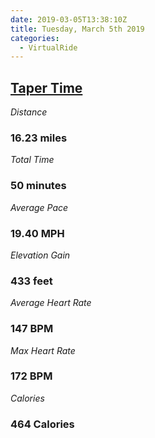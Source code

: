 ```yaml
---
date: 2019-03-05T13:38:10Z
title: Tuesday, March 5th 2019
categories:
  - VirtualRide
---
```

## [Taper Time](https://www.strava.com/activities/2192810661)

_Distance_

### 16.23 miles

_Total Time_

### 50 minutes

_Average Pace_

### 19.40 MPH

_Elevation Gain_

### 433 feet

_Average Heart Rate_

### 147 BPM

_Max Heart Rate_

### 172 BPM

_Calories_

### 464 Calories